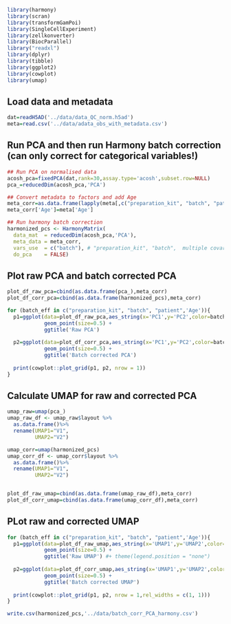 ```r
library(harmony)
library(scran)
library(transformGamPoi)
library(SingleCellExperiment)
library(zellkonverter)
library(BiocParallel)
library("readxl")
library(dplyr)
library(tibble)
library(ggplot2)
library(cowplot)
library(umap)

```

## Load data and metadata
```r
dat=readH5AD('../data/data_QC_norm.h5ad')
meta=read.csv('../data/adata_obs_with_metadata.csv')

```
## Run PCA and then run Harmony batch correction (can only correct for categorical variables!)
```r
## Run PCA on normalised data
acosh_pca=fixedPCA(dat,rank=30,assay.type='acosh',subset.row=NULL)
pca_=reducedDim(acosh_pca,'PCA')

## Convert metadata to factors and add Age
meta_corr=as.data.frame(lapply(meta[,c("preparation_kit", "batch", "patient")], factor))
meta_corr['Age']=meta['Age']

## Run harmony batch correction
harmonized_pcs <- HarmonyMatrix(
  data_mat  = reducedDim(acosh_pca,'PCA'),
  meta_data = meta_corr,
  vars_use  = c("batch"), # "preparation_kit", "batch",  multiple covariates
  do_pca    = FALSE)

```



## Plot raw PCA and batch corrected PCA
```r
plot_df_raw_pca=cbind(as.data.frame(pca_),meta_corr)
plot_df_corr_pca=cbind(as.data.frame(harmonized_pcs),meta_corr)

for (batch_eff in c("preparation_kit", "batch", "patient",'Age')){
  p1=ggplot(data=plot_df_raw_pca,aes_string(x='PC1',y='PC2',color=batch_eff))+
            geom_point(size=0.5) + 
            ggtitle('Raw PCA')
  
  p2=ggplot(data=plot_df_corr_pca,aes_string(x='PC1',y='PC2',color=batch_eff))+
            geom_point(size=0.5) + 
            ggtitle('Batch corrected PCA')
  
  print(cowplot::plot_grid(p1, p2, nrow = 1))
}

```

## Calculate UMAP for raw and corrected PCA
```r
umap_raw=umap(pca_)
umap_raw_df <- umap_raw$layout %>%
  as.data.frame()%>%
  rename(UMAP1="V1",
         UMAP2="V2")

umap_corr=umap(harmonized_pcs)
umap_corr_df <- umap_corr$layout %>%
  as.data.frame()%>%
  rename(UMAP1="V1",
         UMAP2="V2")


plot_df_raw_umap=cbind(as.data.frame(umap_raw_df),meta_corr)
plot_df_corr_umap=cbind(as.data.frame(umap_corr_df),meta_corr)
```


## PLot raw and corrected UMAP
```r
for (batch_eff in c("preparation_kit", "batch", "patient",'Age')){
  p1=ggplot(data=plot_df_raw_umap,aes_string(x='UMAP1',y='UMAP2',color=batch_eff))+
            geom_point(size=0.5) + 
            ggtitle('Raw UMAP') #+ theme(legend.position = "none")   
  
  p2=ggplot(data=plot_df_corr_umap,aes_string(x='UMAP1',y='UMAP2',color=batch_eff))+
            geom_point(size=0.5) + 
            ggtitle('Batch corrected UMAP')
  
  print(cowplot::plot_grid(p1, p2, nrow = 1,rel_widths = c(1, 1)))
}
```

```r
write.csv(harmonized_pcs,'../data/batch_corr_PCA_harmony.csv')
```

